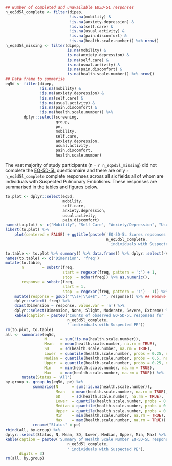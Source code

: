 ```r
## Number of completed and unavailable EQ5D-5L responses
n_eq5d5l_complete <- filter(dipep,
                            !is.na(mobility) &
                            !is.na(anxiety.depression) &
                            !is.na(self.care) &
                            !is.na(usual.activity) &
                            !is.na(pain.discomfort) &
                            !is.na(health.scale.number)) %>% nrow()
n_eq5d5l_missing <- filter(dipep,
                           is.na(mobility) &
                           is.na(anxiety.depression) &
                           is.na(self.care) &
                           is.na(usual.activity) &
                           is.na(pain.discomfort) &
                           is.na(health.scale.number)) %>% nrow()
## Data frame to summarise
eq5d <- filter(dipep,
               !is.na(mobility) &
               !is.na(anxiety.depression) &
               !is.na(self.care) &
               !is.na(usual.activity) &
               !is.na(pain.discomfort) &
               !is.na(health.scale.number)) %>%
        dplyr::select(screening,
                      group,
                      pe,
                      mobility,
                      self.care,
                      anxiety.depression,
                      usual.activity,
                      pain.discomfort,
                      health.scale.number)

```

The vast majority of study participants (n = `r n_eq5d5l_missing`) did not complete the [EQ-5D-5L](http://www.euroqol.org/eq-5d-products/eq-5d-5l.html) questionnaire and there are only `r n_eq5d5l_complete` complete responses across all six fields all of whom are individuals with Suspected Pulmonary Embolisms.  These responses are summarised in the tables and figures below.

```r
to.plot <- dplyr::select(eq5d,
                         mobility,
                         self.care,
                         anxiety.depression,
                         usual.activity,
                         pain.discomfort)
names(to.plot) <- c("Mobility", "Self Care", "Anxiety/Depression", "Usual Activity", "Pain/Discomfort")
likert(to.plot) %>%
    plot(centered = FALSE) + ggtitle(paste0('EQ-5D-5L Scores repsonses for ',
                                            n_eq5d5l_complete,
                                            ' individuals with Suspected PE'))

```

```r
to.table <- to.plot %>% summary() %>% data.frame() %>% dplyr::select(-Var1)
names(to.table) <- c('Dimension', 'freq')
mutate(to.table,
       n        = substr(freq,
                         start = regexpr(freq, pattern = ':') + 1,
                         stop  = nchar(freq)) %>% as.numeric(),
       response = substr(freq,
                         start = 1,
                         stop  = regexpr(freq, pattern = ':') - 1)) %>%
    mutate(response = gsub("^\\s+|\\s+$", "", response)) %>% ## Remove trailing white space
    dplyr::select(-freq) %>%
    dcast(Dimension ~ response, value.var = 'n') %>%
    dplyr::select(Dimension, None, Slight, Moderate, Severe, Extreme) %>%
    kable(caption = paste0('Counts of observed EQ-5D-5L responses for ',
                           n_eq5d5l_complete,
                           ' individuals with Suspected PE'))
rm(to.plot, to.table)
all <- summarise(eq5d,
                 N      = sum(!is.na(health.scale.number)),
                 Mean   = mean(health.scale.number, na.rm = TRUE),
                 SD     = sd(health.scale.number, na.rm = TRUE),
                 Lower  = quantile(health.scale.number, probs = 0.25, na.rm = TRUE),
                 Median = quantile(health.scale.number, probs = 0.5, na.rm = TRUE),
                 Upper  = quantile(health.scale.number, probs = 0.25, na.rm = TRUE),
                 Min    = min(health.scale.number, na.rm = TRUE),
                 Max    = max(health.scale.number, na.rm = TRUE)) %>%
       mutate(Status = 'All')
by.group <- group_by(eq5d, pe) %>%
            summarise(N      = sum(!is.na(health.scale.number)),
                      Mean   = mean(health.scale.number, na.rm = TRUE),
                      SD     = sd(health.scale.number, na.rm = TRUE),
                      Lower  = quantile(health.scale.number, probs = 0.25, na.rm = TRUE),
                      Median = quantile(health.scale.number, probs = 0.5, na.rm = TRUE),
                      Upper  = quantile(health.scale.number, probs = 0.25, na.rm = TRUE),
                      Min    = min(health.scale.number, na.rm = TRUE),
                      Max    = max(health.scale.number, na.rm = TRUE)) %>%
            rename("Status" = pe)
rbind(all, by.group) %>%
dplyr::select(Status, N, Mean, SD, Lower, Median, Upper, Min, Max) %>%
kable(caption = paste0('Summary of Health Scale Number EQ-5D-5L responses for ',
                           n_eq5d5l_complete,
                           ' individuals with Suspected PE'),
      digits = 3)
rm(all, by.group)

```
